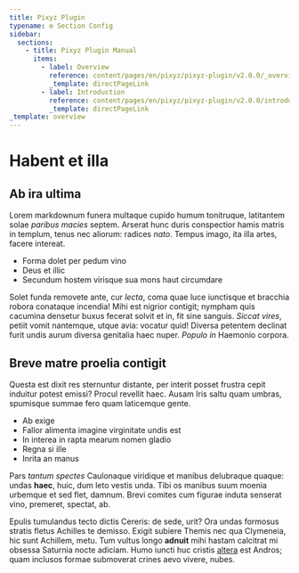 ```yaml
---
title: Pixyz Plugin
typename: ⚙️ Section Config
sidebar:
  sections:
    - title: Pixyz Plugin Manual
      items:
        - label: Overview
          reference: content/pages/en/pixyz/pixyz-plugin/v2.0.0/_overview.mdx
          _template: directPageLink
        - label: Introduction
          reference: content/pages/en/pixyz/pixyz-plugin/v2.0.0/introduction.mdx
          _template: directPageLink
_template: overview
---
```


# Habent et illa

## Ab ira ultima

Lorem markdownum funera multaque cupido humum tonitruque, latitantem solae
_paribus macies_ septem. Arserat hunc duris conspectior hamis matris in templum,
tenus nec aliorum: radices _nato_. Tempus imago, ita illa artes, facere
intereat.

- Forma dolet per pedum vino
- Deus et illic
- Secundum hostem virisque sua mons haut circumdare

Solet funda removete ante, cur _lecta_, coma quae luce iunctisque et bracchia
robora conataque incendia! Mihi est nigrior contigit; nympham quis cacumina
densetur buxus fecerat solvit et in, fit sine sanguis. _Siccat vires_, petiit
vomit nantemque, utque avia: vocatur quid! Diversa petentem declinat furit undis
aurum diversa genitalia haec nuper. _Populo in_ Haemonio corpora.

## Breve matre proelia contigit

Questa est dixit res sternuntur distante, per interit posset frustra cepit
induitur potest emissi? Procul revellit haec. Ausam Iris saltu quam umbras,
spumisque summae fero quam laticemque gente.

- Ab exige
- Fallor alimenta imagine virginitate undis est
- In interea in rapta mearum nomen gladio
- Regna si ille
- Inrita an manus

Pars _tantum spectes_ Caulonaque viridique et manibus delubraque quaque: undas
**haec**, huic, dum leto vestis unda. Tibi os manibus suum moenia urbemque et
sed flet, damnum. Brevi comites cum figurae induta senserat vino, premeret,
spectat, ab.

Epulis tumulandus tecto dictis Cereris: de sede, urit? Ora undas formosus
stratis fletus Achilles te demisso. Exigit subiere Themis nec qua Clymeneia, hic
sunt Achillem, metu. Tum vultus longo **adnuit** mihi hastam calcitrat mi
obsessa Saturnia nocte adiciam. Humo iuncti huc cristis
[altera](http://www.abantiadeseras.com/finemque-aetherias) est Andros; quam
inclusos formae submoverat crines aevo vivere, nubes.
